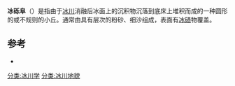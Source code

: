 '''冰砾阜'''（{{lang-en|kame}}）是指由于[[冰川|冰川]]消融后冰面上的沉积物沉落到底床上堆积而成的一种圆形的或不规则的小丘。通常由具有层次的粉砂、细沙组成，表面有[[冰碛|冰碛]]物覆盖。

==参考==
*{{cite book zh |author=吴正 |title=现代地貌学导论 |format=M |edition=1 |location=北京 |publisher=科学出版社 |date=2009 |pages=119 |id= ISBN 978-7-03-025401-6}}

[[分类:冰川学|分类:冰川学]]
[[分类:冰川地貌|分类:冰川地貌]]

{{地质小作品}}
{{冰川}}